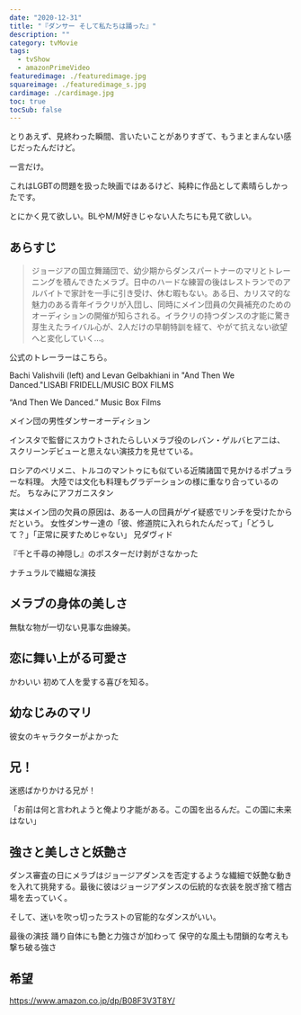 ```yaml
---
date: "2020-12-31"
title: "『ダンサー そして私たちは踊った』"
description: ""
category: tvMovie
tags:
  - tvShow
  - amazonPrimeVideo
featuredimage: ./featuredimage.jpg
squareimage: ./featuredimage_s.jpg
cardimage: ./cardimage.jpg
toc: true
tocSub: false
---
```



とりあえず、見終わった瞬間、言いたいことがありすぎて、もうまとまんない感じだったんだけど。

一言だけ。

これはLGBTの問題を扱った映画ではあるけど、純粋に作品として素晴らしかったです。

とにかく見て欲しい。BLやM/M好きじゃない人たちにも見て欲しい。

## あらすじ

<Blockquote>
ジョージアの国立舞踊団で、幼少期からダンスパートナーのマリとトレーニングを積んできたメラブ。日中のハードな練習の後はレストランでのアルバイトで家計を一手に引き受け、休む暇もない。ある日、カリスマ的な魅力のある青年イラクリが入団し、同時にメイン団員の欠員補充のためのオーディションの開催が知らされる。イラクリの持つダンスの才能に驚き芽生えたライバル心が、2人だけの早朝特訓を経て、やがて抗えない欲望へと変化していく…。
</Blockquote>

公式のトレーラーはこちら。

Bachi Valishvili (left) and Levan Gelbakhiani in "And Then We Danced."LISABI FRIDELL/MUSIC BOX FILMS

“And Then We Danced.” Music Box Films

<Youtube id="2OutKsglBpY" />

メイン団の男性ダンサーオーディション

インスタで監督にスカウトされたらしいメラブ役のレバン・ゲルバヒアニは、スクリーンデビューと思えない演技力を見せている。

ロシアのペリメニ、トルコのマントゥにも似ている近隣諸国で見かけるポプュラーな料理。
大陸では文化も料理もグラデーションの様に重なり合っているのだ。
ちなみにアフガニスタン

実はメイン団の欠員の原因は、ある一人の団員がゲイ疑惑でリンチを受けたからだという。
女性ダンサー達の「彼、修道院に入れられたんだって」「どうして？」「正常に戻すためじゃない」
兄ダヴィド

『千と千尋の神隠し』のポスターだけ剥がさなかった

ナチュラルで繊細な演技

## メラブの身体の美しさ

無駄な物が一切ない見事な曲線美。

## 恋に舞い上がる可愛さ

かわいい
初めて人を愛する喜びを知る。

## 幼なじみのマリ

彼女のキャラクターがよかった

## 兄！

迷惑ばかりかける兄が！

「お前は何と言われようと俺より才能がある。この国を出るんだ。この国に未来はない」

## 強さと美しさと妖艶さ

ダンス審査の日にメラブはジョージアダンスを否定するような繊細で妖艶な動きを入れて挑発する。最後に彼はジョージアダンスの伝統的な衣装を脱ぎ捨て稽古場を去っていく。

そして、迷いを吹っ切ったラストの官能的なダンスがいい。

最後の演技
踊り自体にも艶と力強さが加わって
保守的な風土も閉鎖的な考えも撃ち破る強さ

## 希望



<Amazon
  asin="B01E4BC1L6"
  title="London Spy (English Edition) "
  linkId="d4e94964d38d818f977d163901f7d163"
  author="Tom Rob Smith"
/>

https://www.amazon.co.jp/dp/B08F3V3T8Y/
